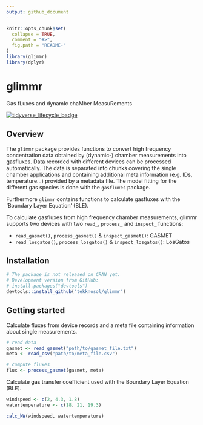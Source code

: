 ```yaml
---
output: github_document
---
```


<!-- README.md is generated from README.Rmd. Please edit that file -->

```r
knitr::opts_chunk$set(
  collapse = TRUE,
  comment = "#>",
  fig.path = "README-"
)
library(glimmr)
library(dplyr)
```

# glimmr
Gas fLuxes and dynamIc chaMber MeasuRements

[![tidyverse_lifecycle_badge](https://img.shields.io/badge/lifecycle-experimental-orange.svg)](https://www.tidyverse.org/lifecycle/#experimental)

## Overview
The `glimmr` package provides functions to convert high frequency concentration data
obtained by (dynamic-) chamber measurements into gasfluxes. Data recorded with different devices can be processed automatically. The data is separated into chunks covering the single chamber applications and containing additional meta information (e.g. IDs, temperature...) provided by a metadata file.
The model fitting for the different gas species is done with the `gasfluxes` package.

Furthermore `glimmr` contains functions to calculate gasfluxes with the 'Boundary Layer Equation' (BLE). 

To calculate gasfluxes from high frequency chamber measurements, glimmr supports two devices with two `read_`, `process_` and `inspect_` functions:

* `read_gasmet()`, `process_gasmet()` & `inspect_gasmet()`: GASMET
* `read_losgatos()`, `process_losgatos()` & `inspect_losgatos()`: LosGatos

## Installation

```r
# The package is not released on CRAN yet.
# Development version from GitHub:
# install.packages("devtools")
devtools::install_github("tekknosol/glimmr")
```

## Getting started
Calculate fluxes from device records and a meta file containing information about single measurements.

```r
# read data
gasmet <- read_gasmet("path/to/gasmet_file.txt")
meta <- read_csv("path/to/meta_file.csv")

# compute fluxes
flux <- process_gasmet(gasmet, meta)
```

Calculate gas transfer coefficient used with the Boundary Layer Equation (BLE).

```r
windspeed <- c(2, 4.3, 1.8)
watertemperature <- c(18, 21, 19.3)

calc_kW(windspeed, watertemperature)
```
